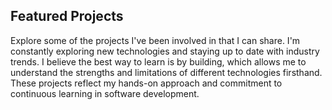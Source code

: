 ## Featured Projects

Explore some of the projects I've been involved in that I can share. I'm constantly exploring new technologies and staying up to date with industry trends. I believe the best way to learn is by building, which allows me to understand the strengths and limitations of different technologies firsthand. These projects reflect my hands-on approach and commitment to continuous learning in software development.